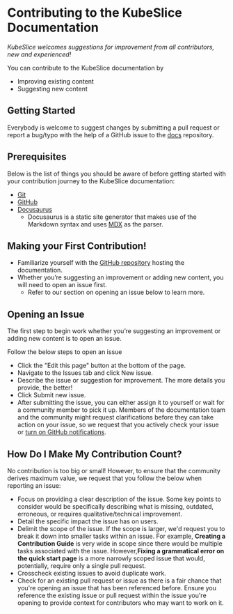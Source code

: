 # Contributing to the KubeSlice Documentation

_KubeSlice welcomes suggestions for improvement from all contributors, new and experienced!_

You can contribute to the KubeSlice documentation by

- Improving existing content
- Suggesting new content

## Getting Started

Everybody is welcome to suggest changes by submitting a pull request
or report a bug/typo with the help of a GitHub issue to the
[docs](https://github.com/kubeslice/docs) repository.

## Prerequisites 

Below is the list of things you should be aware of before getting started with your contribution journey to the KubeSlice documentation:

- [Git](https://git-scm.com/)
- [GitHub](https://lab.github.com/)
- [Docusaurus](https://docusaurus.io)
    - Docusaurus is a static site generator that makes use of the Markdown syntax and uses [MDX](https://mdxjs.com/) as the parser.

## Making your First Contribution!

- Familiarize yourself with the [GitHub repository](https://github.com/kubeslice/docs) hosting the documentation.
- Whether you’re suggesting an improvement or adding new content, you will need to open an issue first.
	- Refer to our section on opening an issue below to learn more.


## Opening an Issue

The first step to begin work whether you’re suggesting an improvement or adding new content is to open an issue.

Follow the below steps to open an issue

- Click the "Edit this page" button at the bottom of the page.
- Navigate to the Issues tab and click New issue.
- Describe the issue or suggestion for improvement. The more details you provide, the better!
- Click Submit new issue.
- After submitting the issue, you can either assign it to yourself or wait for a community member to pick it up. Members of the documentation team and the community might request clarifications before they can take action on your issue, so we request that you actively check your issue or [turn on GitHub notifications](https://docs.github.com/en/account-and-profile/managing-subscriptions-and-notifications-on-github/setting-up-notifications/configuring-notifications).

## How Do I Make My Contribution Count?

No contribution is too big or small! However, to ensure that the community derives maximum value, we request that you follow the below when reporting an issue:

- Focus on providing a clear description of the issue. Some key points to consider would be specifically describing what is missing, outdated, erroneous, or requires qualitative/technical improvement.
- Detail the specific impact the issue has on users.
- Delimit the scope of the issue. If the scope is larger, we'd request you to break it down into smaller tasks within an issue. For example, **Creating a Contribution Guide** is very wide in scope since there would be multiple tasks associated with the issue. However,**Fixing a grammatical error on the quick start page** is a more narrowly scoped issue that would, potentially, require only a single pull request.
- Crosscheck existing issues to avoid duplicate work.
- Check for an existing pull request or issue as there is a fair chance that you're opening an issue that has been referenced before. Ensure you reference the existing issue or pull request within the issue you're opening to provide context for contributors who may want to work on it.